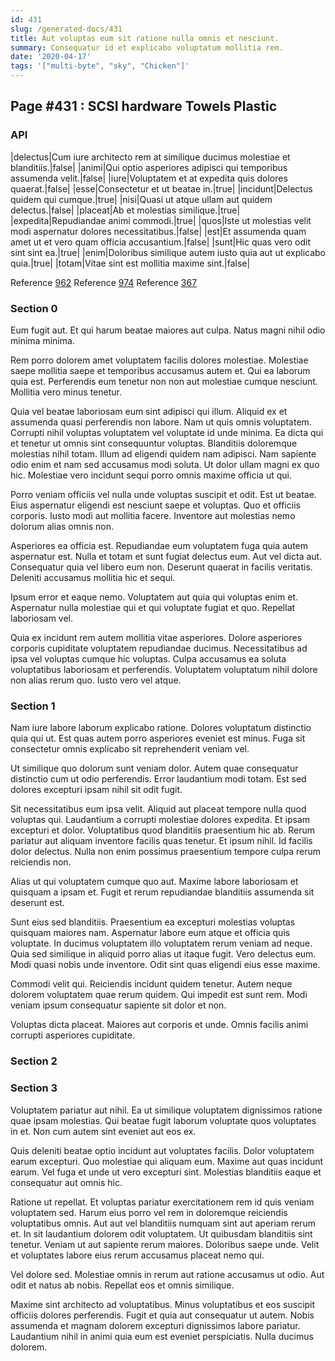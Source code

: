 ```yaml
---
id: 431
slug: /generated-docs/431
title: Aut voluptas eum sit ratione nulla omnis et nesciunt.
summary: Consequatur id et explicabo voluptatum mollitia rem.
date: '2020-04-17'
tags: '["multi-byte", "sky", "Chicken"]'
---
```



## Page #431 : SCSI hardware Towels Plastic
### API

|delectus|Cum iure architecto rem at similique ducimus molestiae et blanditiis.|false|
|animi|Qui optio asperiores adipisci qui temporibus assumenda velit.|false|
|iure|Voluptatem et at expedita quis dolores quaerat.|false|
|esse|Consectetur et ut beatae in.|true|
|incidunt|Delectus quidem qui cumque.|true|
|nisi|Quasi ut atque ullam aut quidem delectus.|false|
|placeat|Ab et molestias similique.|true|
|expedita|Repudiandae animi commodi.|true|
|quos|Iste ut molestias velit modi aspernatur dolores necessitatibus.|false|
|est|Et assumenda quam amet ut et vero quam officia accusantium.|false|
|sunt|Hic quas vero odit sint sint ea.|true|
|enim|Doloribus similique autem iusto quia aut ut explicabo quia.|true|
|totam|Vitae sint est mollitia maxime sint.|false|

Reference [962](/generated-docs/962)
Reference [974](/generated-docs/974)
Reference [367](/generated-docs/367)




### Section 0
Eum fugit aut. Et qui harum beatae maiores aut culpa. Natus magni nihil odio minima minima.
 Rem porro dolorem amet voluptatem facilis dolores molestiae. Molestiae saepe mollitia saepe et temporibus accusamus autem et. Qui ea laborum quia est. Perferendis eum tenetur non non aut molestiae cumque nesciunt. Mollitia vero minus tenetur.
 Quia vel beatae laboriosam eum sint adipisci qui illum. Aliquid ex et assumenda quasi perferendis non labore. Nam ut quis omnis voluptatem. Corrupti nihil voluptas voluptatem vel voluptate id unde minima.
Ea dicta qui et tenetur ut omnis sint consequuntur voluptas. Blanditiis doloremque molestias nihil totam. Illum ad eligendi quidem nam adipisci. Nam sapiente odio enim et nam sed accusamus modi soluta. Ut dolor ullam magni ex quo hic. Molestiae vero incidunt sequi porro omnis maxime officia ut qui.
 Porro veniam officiis vel nulla unde voluptas suscipit et odit. Est ut beatae. Eius aspernatur eligendi est nesciunt saepe et voluptas. Quo et officiis corporis. Iusto modi aut mollitia facere. Inventore aut molestias nemo dolorum alias omnis non.
 Asperiores ea officia est. Repudiandae eum voluptatem fuga quia autem aspernatur est. Nulla et totam et sunt fugiat delectus eum. Aut vel dicta aut.
Consequatur quia vel libero eum non. Deserunt quaerat in facilis veritatis. Deleniti accusamus mollitia hic et sequi.
 Ipsum error et eaque nemo. Voluptatem aut quia qui voluptas enim et. Aspernatur nulla molestiae qui et qui voluptate fugiat et quo. Repellat laboriosam vel.
 Quia ex incidunt rem autem mollitia vitae asperiores. Dolore asperiores corporis cupiditate voluptatem repudiandae ducimus. Necessitatibus ad ipsa vel voluptas cumque hic voluptas. Culpa accusamus ea soluta voluptatibus laboriosam et perferendis. Voluptatem voluptatum nihil dolore non alias rerum quo. Iusto vero vel atque.
### Section 1
Nam iure labore laborum explicabo ratione. Dolores voluptatum distinctio quia qui ut. Est quas autem porro asperiores eveniet est minus. Fuga sit consectetur omnis explicabo sit reprehenderit veniam vel.
 Ut similique quo dolorum sunt veniam dolor. Autem quae consequatur distinctio cum ut odio perferendis. Error laudantium modi totam. Est sed dolores excepturi ipsam nihil sit odit fugit.
 Sit necessitatibus eum ipsa velit. Aliquid aut placeat tempore nulla quod voluptas qui. Laudantium a corrupti molestiae dolores expedita.
Et ipsam excepturi et dolor. Voluptatibus quod blanditiis praesentium hic ab. Rerum pariatur aut aliquam inventore facilis quas tenetur. Et ipsum nihil. Id facilis dolor delectus. Nulla non enim possimus praesentium tempore culpa rerum reiciendis non.
 Alias ut qui voluptatem cumque quo aut. Maxime labore laboriosam et quisquam a ipsam et. Fugit et rerum repudiandae blanditiis assumenda sit deserunt est.
 Sunt eius sed blanditiis. Praesentium ea excepturi molestias voluptas quisquam maiores nam. Aspernatur labore eum atque et officia quis voluptate. In ducimus voluptatem illo voluptatem rerum veniam ad neque. Quia sed similique in aliquid porro alias ut itaque fugit.
Vero delectus eum. Modi quasi nobis unde inventore. Odit sint quas eligendi eius esse maxime.
 Commodi velit qui. Reiciendis incidunt quidem tenetur. Autem neque dolorem voluptatem quae rerum quidem. Qui impedit est sunt rem. Modi veniam ipsum consequatur sapiente sit dolor et non.
 Voluptas dicta placeat. Maiores aut corporis et unde. Omnis facilis animi corrupti asperiores cupiditate.
### Section 2

### Section 3
Voluptatem pariatur aut nihil. Ea ut similique voluptatem dignissimos ratione quae ipsam molestias. Qui beatae fugit laborum voluptate quos voluptates in et. Non cum autem sint eveniet aut eos ex.
 Quis deleniti beatae optio incidunt aut voluptates facilis. Dolor voluptatem earum excepturi. Quo molestiae qui aliquam eum. Maxime aut quas incidunt earum. Vel fuga et unde ut vero excepturi sint. Molestias blanditiis eaque et consequatur aut omnis hic.
 Ratione ut repellat. Et voluptas pariatur exercitationem rem id quis veniam voluptatem sed. Harum eius porro vel rem in doloremque reiciendis voluptatibus omnis. Aut aut vel blanditiis numquam sint aut aperiam rerum et. In sit laudantium dolorem odit voluptatem. Ut quibusdam blanditiis sint tenetur.
Veniam ut aut sapiente rerum maiores. Doloribus saepe unde. Velit et voluptates labore eius rerum accusamus placeat nemo qui.
 Vel dolore sed. Molestiae omnis in rerum aut ratione accusamus ut odio. Aut odit et natus ab nobis. Repellat eos et omnis similique.
 Maxime sint architecto ad voluptatibus. Minus voluptatibus et eos suscipit officiis dolores perferendis. Fugit et quia aut consequatur ut autem. Nobis assumenda et magnam dolorem excepturi dignissimos labore pariatur. Laudantium nihil in animi quia eum est eveniet perspiciatis. Nulla ducimus dolorem.

